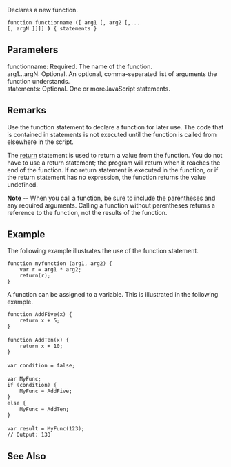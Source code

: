 Declares a new function.

 function functionname ([ arg1 [, arg2 [,...[, argN ]]]] ''')''' { statements }

==Parameters==
; functionname: Required. The name of the function.
; arg1...argN: Optional. An optional, comma-separated list of arguments the function understands.
; statements: Optional. One or moreJavaScript statements.

==Remarks==
Use the function statement to declare a function for later use. The code that is contained in statements is not executed until the function is called from elsewhere in the script.

The [[javascript/statements/return|return]] statement is used to return a value from the function. You do not have to use a return statement; the program will return when it reaches the end of the function. If no return statement is executed in the function, or if the return statement has no expression, the function returns the value undefined.

'''Note''' -- When you call a function, be sure to include the parentheses and any required arguments. Calling a function without parentheses returns a reference to the function, not the results of the function.


==Example==
The following example illustrates the use of the function statement.

 function myfunction (arg1, arg2) {
     var r = arg1 * arg2;
     return(r);
 }
A function can be assigned to a variable. This is illustrated in the following example.

 function AddFive(x) {
     return x + 5;
 }
 
 function AddTen(x) {
     return x + 10;
 }
 
 var condition = false;
 
 var MyFunc;
 if (condition) {
     MyFunc = AddFive;
 }
 else {
     MyFunc = AddTen;
 }
 
 var result = MyFunc(123);
 // Output: 133

==See Also==

              
